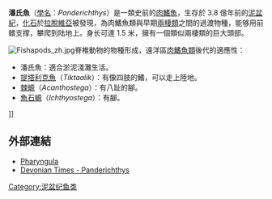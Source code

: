 {{Automatic Taxobox
| name = 潘氏魚
| fossil_range = {{Fossil range|380}}晚[[泥盆紀|泥盆紀]]
| image = Panderichthys_BW.jpg
| image_width = 250px
| taxon = Panderichthys
| display_parents = 4
| type_species = '''菱鳞潘氏鱼<br>''Panderichthys rhombolepis'''''
| type_species_authority = Gross, 1941
| subdivision_ranks = 其他[[物种|物种]]
| subdivision =
*'''斯氏潘氏鱼 ''P. stolbovi'''''? <small>Vorobyeva, 1960</small>

}}

'''潘氏魚'''（[[學名|學名]]：''Panderichthys''）是一類史前的[[肉鰭魚|肉鰭魚]]，生存於 3.8 億年前的[[泥盆紀|泥盆紀]]，[[化石|化石]]於[[拉脫維亞|拉脫維亞]]被發現，為肉鰭魚類與早期[[兩棲類|兩棲類]]之間的過渡物種，能够用前鳍支撑，攀爬到陆地上。身长可達 1.5 米，擁有一個類似兩棲類的巨大頭部。

[[File:Fishapods_zh.jpg|thumb]]脊椎動物的物種形成，遠洋區[[肉鰭魚類|肉鰭魚類]]後代的適應性：
*潘氏魚：適合淤泥淺灘生活。
*[[提塔利克魚|提塔利克魚]]（''Tiktaalik''）：有像四肢的鰭，可以走上陸地。
*[[棘被螈屬|棘螈]]（''Acanthostega''）：有八趾的腳。
*[[魚石螈|魚石螈]]（''Ichthyostega''）：有腳。
]]

==外部連結==
* [https://web.archive.org/web/20060116020722/http://pharyngula.org/index/weblog/comments/panderichthys_rhombolepis/ Pharyngula]
* [http://www.devoniantimes.org/Order/re-panderichthys.html Devonian Times - Panderichthys] {{Wayback|url=http://www.devoniantimes.org/Order/re-panderichthys.html |date=20200217002706 }}
{{Tetrapodomorpha|B.}}
{{Taxonbar|from=Q132313}}

[[Category:泥盆纪鱼类|Category:泥盆纪鱼类]]